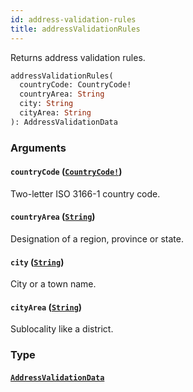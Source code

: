 ```yaml
---
id: address-validation-rules
title: addressValidationRules
---
```


Returns address validation rules.

```graphql
addressValidationRules(
  countryCode: CountryCode!
  countryArea: String
  city: String
  cityArea: String
): AddressValidationData

```

### Arguments

#### `countryCode` ([`CountryCode!`](/docs/developer/api-reference/enums/country-code))

Two-letter ISO 3166-1 country code.

#### `countryArea` ([`String`](/docs/developer/api-reference/scalars/string))

Designation of a region, province or state.

#### `city` ([`String`](/docs/developer/api-reference/scalars/string))

City or a town name.

#### `cityArea` ([`String`](/docs/developer/api-reference/scalars/string))

Sublocality like a district.

### Type

#### [`AddressValidationData`](/docs/developer/api-reference/objects/address-validation-data)
